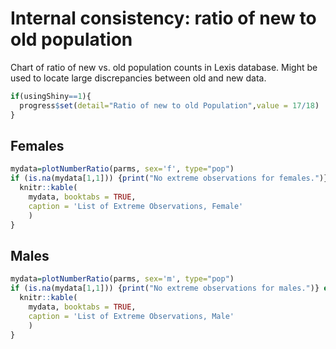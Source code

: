 # Internal consistency: ratio of new to old population {#newoldpop}
Chart of ratio of new vs. old population counts in Lexis database.  Might be used to locate large discrepancies between old and new data.
```r
if(usingShiny==1){
  progress$set(detail="Ratio of new to old Population",value = 17/18)
}
```

## Females
```r
mydata=plotNumberRatio(parms, sex='f', type="pop")
if (is.na(mydata[1,1])) {print("No extreme observations for females.")} else {
  knitr::kable(
    mydata, booktabs = TRUE,
    caption = 'List of Extreme Observations, Female'
    )
}
```

## Males
```r
mydata=plotNumberRatio(parms, sex='m', type="pop")
if (is.na(mydata[1,1])) {print("No extreme observations for males.")} else {
  knitr::kable(
    mydata, booktabs = TRUE,
    caption = 'List of Extreme Observations, Male'
    )
}
```
